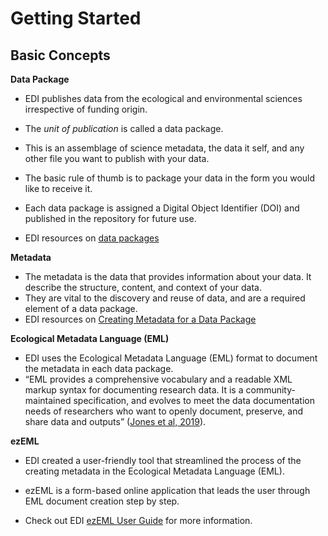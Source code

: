 # Getting Started {.unnumbered}

## Basic Concepts

**Data Package**

-   EDI publishes data from the ecological and environmental sciences irrespective of funding origin.

-   The *unit of publication* is called a data package.

-   This is an assemblage of science metadata, the data it self, and any other file you want to publish with your data.

-   The basic rule of thumb is to package your data in the form you would like to receive it.

-   Each data package is assigned a Digital Object Identifier (DOI) and published in the repository for future use.

-   EDI resources on [data packages](https://edirepository.org/resources/the-data-package)

**Metadata**

-   The metadata is the data that provides information about your data. It describe the structure, content, and context of your data.
-   They are vital to the discovery and reuse of data, and are a required element of a data package.
-   EDI resources on [Creating Metadata for a Data Package](https://edirepository.org/resources/creating-metadata-for-publication)

**Ecological Metadata Language (EML)**

-   EDI uses the Ecological Metadata Language (EML) format to document the metadata in each data package.
-   "EML provides a comprehensive vocabulary and a readable XML markup syntax for documenting research data. It is a community-maintained specification, and evolves to meet the data documentation needs of researchers who want to openly document, preserve, and share data and outputs" ([Jones et al, 2019](https://eml.ecoinformatics.org/)).

**ezEML**

-   EDI created a user-friendly tool that streamlined the process of the creating metadata in the Ecological Metadata Language (EML).

-   ezEML is a form-based online application that leads the user through EML document creation step by step.

-   Check out EDI [ezEML User Guide](https://ezeml.edirepository.org/eml/user_guide) for more information.
